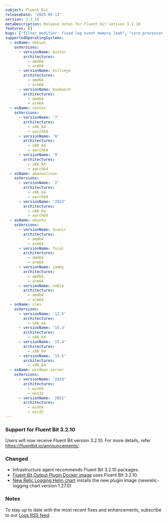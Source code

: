 ```yaml
---
subject: Fluent Bit
releaseDate: '2025-05-12'
version: 3.2.10
metaDescription: Release notes for Fluent bit version 3.2.10
features: []
bugs: ["filter_modifier: fixed log event memory leak", "core_processor: fixed log decoding errors from missing flags", "core_record_accessor: fixed log access on record parsing failures", "out_http: corrected status handling for compressed logs"]
supportedOperatingSystems:
  - osName: debian
    osVersions:
      - versionName: buster
        architectures:
          - amd64
          - arm64
      - versionName: bullseye
        architectures:
          - amd64
          - arm64
      - versionName: bookworm
        architectures:
          - amd64
          - arm64
  - osName: centos
    osVersions:
      - versionName: '7'
        architectures:
          - x86_64
          - aarch64
      - versionName: '8'
        architectures:
          - x86_64
          - aarch64
      - versionName: '9'
        architectures:
          - x86_64
          - aarch64
  - osName: amazonlinux
    osVersions:
      - versionName: '2'
        architectures:
          - x86_64
          - aarch64
      - versionName: '2023'
        architectures:
          - x86_64
          - aarch64
  - osName: ubuntu
    osVersions:
      - versionName: bionic
        architectures:
          - amd64
          - arm64
      - versionName: focal
        architectures:
          - amd64
          - arm64
      - versionName: jammy
        architectures:
          - amd64
          - arm64
      - versionName: noble
        architectures:
          - amd64
          - arm64
  - osName: sles
    osVersions:
      - versionName: '12.5'
        architectures:
          - x86_64
      - versionName: '15.3'
        architectures:
          - x86_64
      - versionName: '15.4'
        architectures:
          - x86_64
      - versionName: '15.5'
        architectures:
          - x86_64
  - osName: windows-server
    osVersions:
      - versionName: '2019'
        architectures:
          - win64
          - win32
      - versionName: '2022'
        architectures:
          - win64
          - win32
---
```


### Support for Fluent Bit 3.2.10

Users will now receive Fluent Bit version 3.2.10. For more details, refer https://fluentbit.io/announcements/.

### Changed

* Infrastructure agent recommends Fluent Bit 3.2.10 packages.
* [Fluent Bit Output Plugin Docker image](https://hub.docker.com/r/newrelic/newrelic-fluentbit-output) uses Fluent Bit 3.2.10.
* [New Relic Logging Helm chart](https://github.com/newrelic/helm-charts/tree/master/charts/newrelic-logging) installs the new plugin image (newrelic-logging chart version 1.27.0)

### Notes

To stay up to date with the most recent fixes and enhancements, subscribe to our [Logs RSS feed](/docs/release-notes/logs-release-notes/).